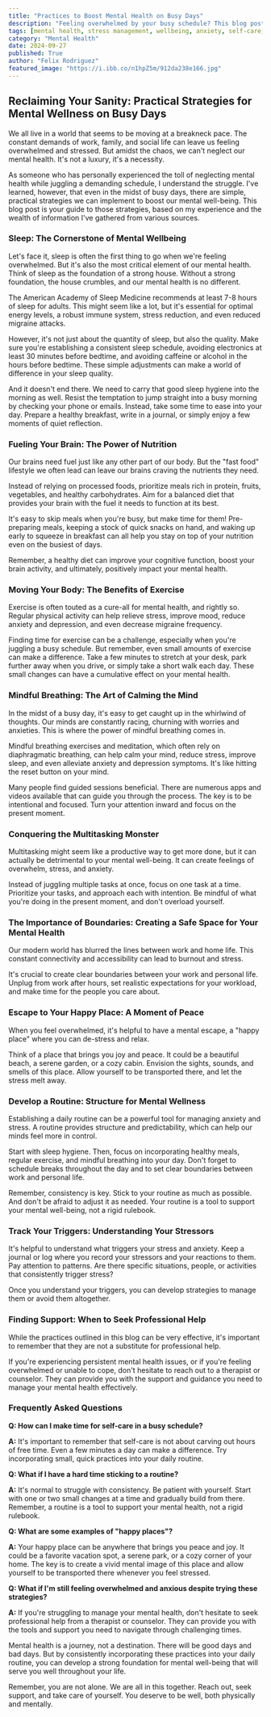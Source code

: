 ```yaml
---
title: "Practices to Boost Mental Health on Busy Days"
description: "Feeling overwhelmed by your busy schedule? This blog post shares simple yet effective mental health strategies that can help you reclaim your sanity and feel calmer, even on the busiest days. From sleep hygiene to mindful breathing, learn how to prioritize your well-being without sacrificing your productivity."
tags: [mental health, stress management, wellbeing, anxiety, self-care, mindfulness, sleep, nutrition, exercise, routine, productivity]
category: "Mental Health"
date: 2024-09-27
published: True
author: "Felix Rodriguez"
featured_image: "https://i.ibb.co/n1hpZ5m/912da238e166.jpg"
---
```


## Reclaiming Your Sanity: Practical Strategies for Mental Wellness on Busy Days

We all live in a world that seems to be moving at a breakneck pace. The constant demands of work, family, and social life can leave us feeling overwhelmed and stressed. But amidst the chaos, we can't neglect our mental health.  It's not a luxury, it's a necessity.  

As someone who has personally experienced the toll of neglecting mental health while juggling a demanding schedule, I understand the struggle. I've learned, however, that even in the midst of busy days, there are simple, practical strategies we can implement to boost our mental well-being.  This blog post is your guide to those strategies, based on my experience and the wealth of information I've gathered from various sources.

###  Sleep: The Cornerstone of Mental Wellbeing

Let's face it, sleep is often the first thing to go when we're feeling overwhelmed. But it's also the most critical element of our mental health.  Think of sleep as the foundation of a strong house.  Without a strong foundation, the house crumbles, and our mental health is no different. 

The American Academy of Sleep Medicine recommends at least 7-8 hours of sleep for adults.  This might seem like a lot, but it's essential for optimal energy levels, a robust immune system, stress reduction, and even reduced migraine attacks.  

However, it's not just about the quantity of sleep, but also the quality.  Make sure you're establishing a consistent sleep schedule, avoiding electronics at least 30 minutes before bedtime, and avoiding caffeine or alcohol in the hours before bedtime.  These simple adjustments can make a world of difference in your sleep quality. 

And it doesn't end there.  We need to carry that good sleep hygiene into the morning as well.  Resist the temptation to jump straight into a busy morning by checking your phone or emails. Instead, take some time to ease into your day. Prepare a healthy breakfast, write in a journal, or simply enjoy a few moments of quiet reflection.  

###  Fueling Your Brain: The Power of Nutrition

Our brains need fuel just like any other part of our body.  But the "fast food" lifestyle we often lead can leave our brains craving the nutrients they need.  

Instead of relying on processed foods, prioritize meals rich in protein, fruits, vegetables, and healthy carbohydrates. Aim for a balanced diet that provides your brain with the fuel it needs to function at its best.   

It's easy to skip meals when you're busy, but make time for them!  Pre-preparing meals, keeping a stock of quick snacks on hand, and waking up early to squeeze in breakfast can all help you stay on top of your nutrition even on the busiest of days.  

Remember, a healthy diet can improve your cognitive function, boost your brain activity, and ultimately, positively impact your mental health.

###  Moving Your Body: The Benefits of Exercise

Exercise is often touted as a cure-all for mental health, and rightly so.  Regular physical activity can help relieve stress, improve mood,  reduce anxiety and depression, and even decrease migraine frequency. 

Finding time for exercise can be a challenge, especially when you're juggling a busy schedule.  But remember, even small amounts of exercise can make a difference.  Take a few minutes to stretch at your desk, park further away when you drive, or simply take a short walk each day.  These small changes can have a cumulative effect on your mental health.

###  Mindful Breathing:  The Art of Calming the Mind

In the midst of a busy day, it's easy to get caught up in the whirlwind of thoughts.  Our minds are constantly racing, churning with worries and anxieties.  This is where the power of mindful breathing comes in.  

Mindful breathing exercises and meditation,  which often rely on diaphragmatic breathing, can help calm your mind, reduce stress, improve sleep, and even alleviate anxiety and depression symptoms.  It's like hitting the reset button on your mind.  

Many people find guided sessions beneficial.  There are numerous apps and videos available that can guide you through the process.  The key is to be intentional and focused.  Turn your attention inward and focus on the present moment.  

###  Conquering the Multitasking Monster

Multitasking might seem like a productive way to get more done, but it can actually be detrimental to your mental well-being.  It can create feelings of overwhelm, stress, and anxiety.  

Instead of juggling multiple tasks at once, focus on one task at a time.  Prioritize your tasks, and approach each with intention.  Be mindful of what you're doing in the present moment, and don't overload yourself.  

###  The Importance of Boundaries:  Creating a Safe Space for Your Mental Health

Our modern world has blurred the lines between work and home life.  This constant connectivity and accessibility can lead to burnout and stress.  

It's crucial to create clear boundaries between your work and personal life.  Unplug from work after hours, set realistic expectations for your workload, and make time for the people you care about.  

###  Escape to Your Happy Place:  A Moment of Peace

When you feel overwhelmed, it's helpful to have a mental escape, a "happy place" where you can de-stress and relax.  

Think of a place that brings you joy and peace.  It could be a beautiful beach, a serene garden, or a cozy cabin.  Envision the sights, sounds, and smells of this place.  Allow yourself to be transported there, and let the stress melt away.

###  Develop a Routine:  Structure for Mental Wellness

Establishing a daily routine can be a powerful tool for managing anxiety and stress.  A routine provides structure and predictability, which can help our minds feel more in control.  

Start with sleep hygiene.  Then, focus on incorporating healthy meals, regular exercise, and mindful breathing into your day.  Don't forget to schedule breaks throughout the day and to set clear boundaries between work and personal life.  

Remember, consistency is key.  Stick to your routine as much as possible.  And don't be afraid to adjust it as needed.  Your routine is a tool to support your mental well-being, not a rigid rulebook.

###  Track Your Triggers:  Understanding Your Stressors

It's helpful to understand what triggers your stress and anxiety.  Keep a journal or log where you record your stressors and your reactions to them.  Pay attention to patterns.  Are there specific situations, people, or activities that consistently trigger stress?  

Once you understand your triggers, you can develop strategies to manage them or avoid them altogether. 

###  Finding Support:  When to Seek Professional Help

While the practices outlined in this blog can be very effective, it's important to remember that they are not a substitute for professional help.  

If you're experiencing persistent mental health issues, or if you're feeling overwhelmed or unable to cope,  don't hesitate to reach out to a therapist or counselor.  They can provide you with the support and guidance you need to manage your mental health effectively.

### Frequently Asked Questions

**Q: How can I make time for self-care in a busy schedule?**

**A:**  It's important to remember that self-care is not about carving out hours of free time.  Even a few minutes a day can make a difference.  Try incorporating small, quick practices into your daily routine.  

**Q: What if I have a hard time sticking to a routine?**

**A:**  It's normal to struggle with consistency.  Be patient with yourself.  Start with one or two small changes at a time and gradually build from there.  Remember, a routine is a tool to support your mental health, not a rigid rulebook. 

**Q: What are some examples of "happy places"?**

**A:**  Your happy place can be anywhere that brings you peace and joy.  It could be a favorite vacation spot, a serene park, or a cozy corner of your home.  The key is to create a vivid mental image of this place and allow yourself to be transported there whenever you feel stressed.

**Q: What if I'm still feeling overwhelmed and anxious despite trying these strategies?**

**A:**  If you're struggling to manage your mental health, don't hesitate to seek professional help from a therapist or counselor.  They can provide you with the tools and support you need to navigate through challenging times.

Mental health is a journey, not a destination.  There will be good days and bad days.  But by consistently incorporating these practices into your daily routine, you can develop a strong foundation for mental well-being that will serve you well throughout your life. 

Remember,  you are not alone.  We are all in this together.  Reach out, seek support, and take care of yourself.  You deserve to be well, both physically and mentally.
